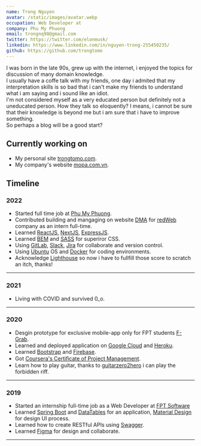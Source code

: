 ```yaml
---
name: Trong Nguyen
avatar: /static/images/avatar.webp
occupation: Web Developer at
company: Phu My Phuong
email: trongnq98@gmail.com
twitter: https://twitter.com/elonmusk/
linkedin: https://www.linkedin.com/in/nguyen-trong-255450235/
github: https://github.com/trongtomo
---
```


I was born in the late 90s, grew up with the internet, i enjoyed the topics for discussion of many domain knowledge.\
I usually have a coffe talk with my friends, one day i admited that my interpretation skills is so bad that i can't make my friends to understand what i am saying and i sound like an idiot.\
I'm not considered myself as a very educated person but definitely not a uneducated person. How they talk so eloquently? I means, i cannot be sure that their knowledge is beyond me but i am sure that i have to improve something.\
So perhaps a blog will be a good start?

## Currently working on

- My personal site [trongtomo.com](/).
- My company's website [mopa.com.vn](https://mopa.com.vn).

## Timeline

### 2022

- Started full time job at [Phu My Phuong](https://mopa.com.vn/).
- Contributed building and mangaging on website [DMA](https://dma.aesirx.io/) for [redWeb](https://r-digital.tech/) company as an intern full-time.
- Learned [ReactJS](https://reactjs.org/), [NextJS](https://nextjs.org/), [ExpressJS](https://expressjs.com/).
- Learned [BEM](https://getbem.com/introduction/) and [SASS](https://sass-lang.com/) for superiror CSS.
- Using [GitLab](https://about.gitlab.com/), [Slack](https://slack.com/), [Jira](https://www.atlassian.com/software/jira) for collaborate and version control.
- Using [Ubuntu](https://ubuntu.com) OS and [Docker](https://www.docker.com/) for coding environments.
- Acknowledge [Lighthouse](https://developer.chrome.com/docs/lighthouse/overview/) so now i have to fullfill those score to scratch an itch, thanks!

---

### 2021

- Living with COVID and survived 0_o.

---

### 2020

- Desgin prototype for exclusive mobile-app only for FPT students [F-Grab](https://bit.ly/3tzAe7m).
- Learned and deployed application on [Google Cloud](https://cloud.google.com/) and [Heroku](https://www.heroku.com/).
- Learned [Bootstrap](https://getbootstrap.com/docs/5.0/getting-started/introduction/) and [Firebase](https://firebase.google.com/).
- Got [Coursera's Certiﬁcate of Project Management](https://coursera.org/share/e68a846cbd98e989c0e72e0b1ed4d6f3/).
- Learn how to play guitar, thanks to [guitarzero2hero](https://guitarzero2hero.com/) i can play the forbidden riff.

---

### 2019

- Started an internship full-time job as a Web Developer at [FPT Software](https://www.fpt-software.com/)
- Learned [Spring Boot](https://spring.io/projects/spring-boot) and [DataTables](https://datatables.net/) for an application, [Material Design](https://m2.material.io/design) for design UI process.
- Learned how to create RESTful APIs using [Swagger](https://swagger.io/).
- Learned [Figma](https://www.figma.com/) for design and collaborate.

---
